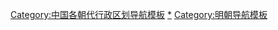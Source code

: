 [[Category:中国各朝代行政区划导航模板|Category:中国各朝代行政区划导航模板]]
[[Category:明朝行政区划|*]]
[[Category:明朝导航模板|Category:明朝导航模板]]